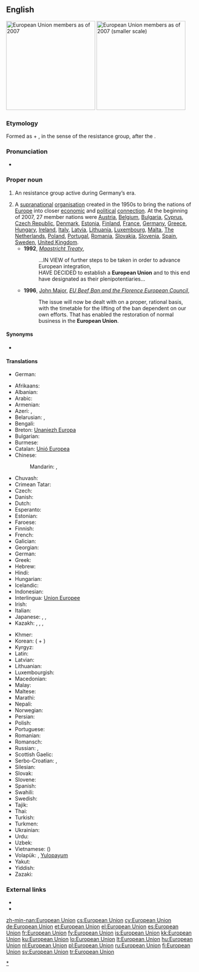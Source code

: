 ==English==
[[Image:Location European Union.svg|thumb|right|240px|European Union members as of 2007]]
[[Image:EUenl-EU27.png|thumb|right|240px|European Union members as of 2007 (smaller scale)]]

===Etymology===
Formed as {{term|European}} + {{term|union|Union}}, in the sense of the resistance group, after the {{etyl|de|en}} {{term|Europäische Union|lang=de}}.

===Pronunciation===
* {{IPA|/ˌjʊəɹəˈpiːən ˈjuːnjən/}}

===Proper noun===
{{en-proper noun|sg=[[European]] [[union|Union]]}}

# {{historical}} An {{l|en|antifascist}} resistance group active during Germany’s {{l|en|Nazi}} era.
# A [[supranational]] [[organisation]] created in the 1950s to bring the nations of [[Europe]] into closer [[economic]] and [[political]] [[connection]]. At the beginning of 2007, 27 member nations were [[Austria]], [[Belgium]], [[Bulgaria]], [[Cyprus]], [[Czech Republic]], [[Denmark]], [[Estonia]], [[Finland]], [[France]], [[Germany]], [[Greece]], [[Hungary]], [[Ireland]], [[Italy]], [[Latvia]], [[Lithuania]], [[Luxembourg]], [[Malta]], [[The Netherlands]], [[Poland]], [[Portugal]], [[Romania]], [[Slovakia]], [[Slovenia]], [[Spain]], [[Sweden]], [[United Kingdom]].
#* '''1992''', ''[[w:Maastricht Treaty|Maastricht Treaty]]'',
#*: ...IN VIEW of further steps to be taken in order to advance European integration,<br/>HAVE DECIDED to establish a '''European Union''' and to this end have designated as their plenipotentiaries...
#* '''1996''', [[w:John Major|John Major]], ''[[s:EU Beef Ban and the Florence European Council|EU Beef Ban and the Florence European Council]]'',
#*: The issue will now be dealt with on a proper, rational basis, with the timetable for the lifting of the ban dependent on our own efforts. That has enabled the restoration of normal business in the '''European Union'''.

====Synonyms====
* {{sense|European supranational organisation}} {{l|en|EU}} {{qualifier|initialism}}

====Translations====
{{trans-top|Nazi-era antifascist resistance group}}
* German: {{t+|de|Europäische Union}}
{{trans-mid}}
{{trans-bottom}}

{{trans-top|European supranational organisation}}
* Afrikaans: {{t-|af|Europese Unie}}
* Albanian: {{t+|sq|Bashkimi Evropian|xs=Albanian}}
* Arabic: {{t-|ar|الإتحاد الأوروبي|m|tr=al-ʾittiḥād al-ʾūrūbiyy}}
* Armenian: {{t-|hy|Եվրամիություն|tr=Evramiut’yun}}
* Azeri: {{t+|az|Avropa İttifaqı|xs=Azeri}}, {{t-|az|Авропа Иттифагы|sc=Cyrl|xs=Azeri}}
* Belarusian: {{t-|be|Еўрапейскі Саюз|m|tr=Jeŭrapéjski Sajúz|xs=Belarusian}}, {{t-|be|Эўрапейскі Зьвяз|sc=Cyrl}}
* Bengali: {{t-|bn|ইউরোপীয় ইউনিয়ন|tr=i'uropiyô i'uniyôn|sc=Beng|xs=Bengali}}
* Breton: [[Unaniezh Europa]]
* Bulgarian: {{t-|bg|Европейски съюз|m|tr=Evropéjski sǎjúz}}
* Burmese: {{t-|my|ဥရောပ သမဂ္|sc=Mymr}}
* Catalan: [[Unió Europea]] {{f}}
* Chinese:
*: Mandarin: {{t-|cmn|歐洲聯盟|sc=Hani}}, {{t-|cmn|欧洲联盟|tr=Ōuzhōu Liánméng|sc=Hani}}
* Chuvash: {{tø|cv|Европа Пĕрлешĕвĕ|tr=Evropa Perleševe|sc=Cyrl}}
* Crimean Tatar: {{tø|crh|Avropa Birligi}}
* Czech: {{t+|cs|Evropská unie|f}}
* Danish: {{t-|da|Europæiske Union}}
* Dutch: {{t+|nl|Europese Unie|f}}
* Esperanto: {{t-|eo|Eŭropa Unio|xs=Esperanto}}
* Estonian: {{t-|et|Euroopa Liit}}
* Faroese: {{t-|fo|Evropasamveldið|n}}
* Finnish: {{t+|fi|Euroopan unioni}}
* French: {{t+|fr|Union européenne|f}}
* Galician: {{t-|gl|Unión Europea|f|xs=Galician}}
* Georgian: {{t-|ka|ევროპის კავშირი|tr=evropis kavširi|sc=Geor|xs=Georgian}}
* German: {{t+|de|Europäische Union|f}}
* Greek: {{t+|el|Ευρωπαϊκή Ένωση|f|tr=Evropaïkí Énosi}}
* Hebrew: {{t-|he|האיחוד האירופי|m|tr=ha-ikhud ha-eropi}}
* Hindi: {{t-|hi|यूरोपीय संघ|tr=yūropīy saṅgh|xs=Hindi}}
* Hungarian: {{t+|hu|Európai Unió}}
* Icelandic: {{t+|is|Evrópusambandið|n}}
* Indonesian: {{t-|id|Uni Eropa|xs=Indonesian}}
* Interlingua: [[Union Europee]]
* Irish: {{t-|ga|Aontas Eorpach|xs=Irish}}
* Italian: {{t+|it|Unione Europea}}
* Japanese: {{t-|ja|欧州連合|tr=おうしゅうれんごう, Ōshū-Rengō}}, {{t-|ja|ヨーロッパ連合|tr=Yōroppa-Rengō}}, {{t-|ja|ＥＵ|sc=Jpan}}
* Kazakh: {{t|kk|Еуропалық одақ|tr=Ewropalıq odaq|sc=Cyrl}}, {{t|kk|Еуроодақ|tr=Ewroodaq|sc=Cyrl}}, {{t|kk|ЕО|tr=e-o|sc=Cyrl}}, {{t|kk|Еуропа Одағы|tr=Ewropa Odağı|sc=Cyrl}}
{{trans-mid}}
* Khmer: {{t-|km|សហភាពអឺរ៉ុប|sc=Khmr|xs=Khmer|tr=sa’ha pʰiep ’əɨrop}}
* Korean: {{t-|ko|유럽 연합|tr=Yureop yeonhap|sc=Hang}} ({{t+|ko|유럽|sc=Hang}} + {{t+|ko|聯合|alt=-聯合|sc=Hani}})
* Kyrgyz: {{t-|ky|Эвропалык Союз|tr=Evropalıq Soyuz|sc=Cyrl}}
* Latin: {{t-|la|Unio Europaea}}
* Latvian: {{t-|lv|Eiropas Savienība|f|xs=Latvian}}
* Lithuanian: {{t+|lt|Europos Sąjunga|xs=Lithuanian}}
* Luxembourgish: {{t+|lb|Europäesch Unioun|f}}
* Macedonian: {{t-|mk|Европска Унија|f|tr=Évropska Únija}}
* Malay: {{t-|ms|Kesatuan Eropah|xs=Malay}}
* Maltese: {{t-|mt|Unjoni Ewropea|xs=Maltese}}
* Marathi: {{t-|mr|यूरोपीय संघ|m|tr=yūropīya saṃgha|sc=Deva}}
* Nepali: {{t-|ne|युरोपेली संघ|sc=Deva|xs=Nepali}}
* Norwegian: {{t-|no|Europeiske Union}}
* Persian: {{t-|fa|اتحادیه اروپا|tr=Ettehâdi-ye Orupâ|xs=Persian}}
* Polish: {{t+|pl|Unia Europejska|f}}
* Portuguese: {{t-|pt|União Europeia|f}}
* Romanian: {{t-|ro|Uniunea Europeană|f}}
* Romansch: {{t-|rm|Uniun europeica|f}}
* Russian: {{t+|ru|Европейский союз|m|tr=Jevropéjskij sojúz}}, {{t+|ru|Евросоюз|m|tr=Jevrosojúz}}
* Scottish Gaelic: {{t-|gd|Aonadh na h-Eòrpa|m|xs=Scottish Gaelic}}
* Serbo-Croatian: {{t-|sh|Европска унија|f|sc=Cyrl|xs=Serbo-Croatian}}, {{t-|sh|Evropska unija|f|xs=Serbo-Croatian}}
* Silesian: {{tø|szl|Ojropejsko Uńijo}}
* Slovak: {{t-|sk|Európska únia|f}}
* Slovene: {{t-|sl|Evropska unija|f}}
* Spanish: {{t+|es|Unión Europea|f}}
* Swahili: {{t-|sw|Umoja wa Ulaya}}
* Swedish: {{t+|sv|Europeiska unionen}}
* Tajik: {{t-|tg|Иттиҳоди Аврупо|tr=Ittihodi Avrupo|sc=Cyrl|xs=Tajik}}
* Thai: {{t-|th|สหภาพยุโรป|tr=sà-hà-pâap yú-rôhp}}
* Turkish: {{t+|tr|Avrupa Birliği}}
* Turkmen: {{t-|tk|Ýewropa Birleşigi}}
* Ukrainian: {{t+|uk|Європейський Союз|m|tr=Jevropéjs'kyj sojúz|xs=Ukrainian}}
* Urdu: {{t-|ur|یورپی اتحاد|tr=yūropī ittihād|xs=Urdu}}
* Uzbek: {{t-|uz|Yevropa Ittifoqi|tr=İttixodi Avrupo|xs=Uzbek}}
* Vietnamese: {{t-|vi|liên minh châu Âu|xs=Vietnamese}} ({{t-|vi|聯盟洲歐|sc=Hani|xs=Vietnamese}})
* Volapük: {{t-|vo|Balatam Yuropik}}, [[Yulopayum]]
* Yakut: {{tø|sah|Эуропа Холбоhуга|tr=Evropa Xolbohuga|sc=Cyrl}}
* Yiddish: {{t-|yi|אייראפעישער פארבאנד|sc=Hebr|xs=Yiddish|tr=oyropeyser forband}}
* Zazaki: {{qualifier|Southern Zazaki}} {{tø|zza|Yewina Ewropa}}
{{trans-bottom}}

===External links===
* {{pedia|European Union (resistance group)}}
* {{pedia|European Union}}

[[Category:en:European Union|*]]

[[zh-min-nan:European Union]]
[[cs:European Union]]
[[cy:European Union]]
[[de:European Union]]
[[et:European Union]]
[[el:European Union]]
[[es:European Union]]
[[fr:European Union]]
[[fy:European Union]]
[[is:European Union]]
[[kk:European Union]]
[[ku:European Union]]
[[lo:European Union]]
[[lt:European Union]]
[[hu:European Union]]
[[nl:European Union]]
[[pl:European Union]]
[[ru:European Union]]
[[fi:European Union]]
[[sv:European Union]]
[[tr:European Union]]